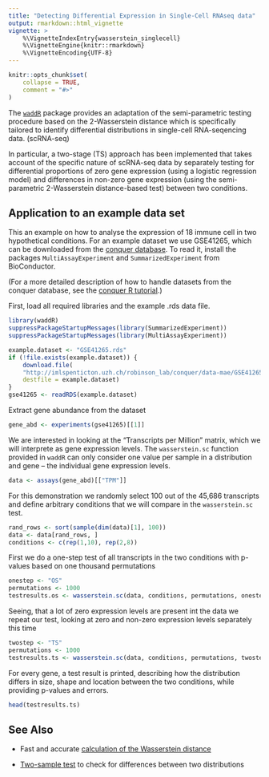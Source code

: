 ```yaml
---
title: "Detecting Differential Expression in Single-Cell RNAseq data"
output: rmarkdown::html_vignette
vignette: >
    %\VignetteIndexEntry{wasserstein_singlecell}
    %\VignetteEngine{knitr::rmarkdown}
    %\VignetteEncoding{UTF-8}
---
```


```r
knitr::opts_chunk$set(
    collapse = TRUE,
    comment = "#>"
)
```



The [`waddR`](waddR.html) package provides an adaptation of the semi-parametric
testing procedure based on the 2-Wasserstein distance which is specifically
tailored to identify differential distributions in single-cell RNA-seqencing
data. (scRNA-seq) 


In particular, a two-stage (TS) approach has been implemented that takes account
of the specific nature of scRNA-seq data by separately testing for differential
proportions of zero gene expression (using a logistic regression model) and
differences in non-zero gene expression (using the semi-parametric
2-Wasserstein distance-based test) between two conditions.

## Application to an example data set

This an example on how to analyse the expression of 18 immune cell in two 
hypothetical conditions.
For an example dataset we use GSE41265, which can be downloaded from the
[conquer database](http://imlspenticton.uzh.ch:3838/conquer/).
To read it, install the packages `MultiAssayExperiment` and 
`SummarizedExperiment` from BioConductor.

(For a more detailed description of how to handle datasets from the conquer
database, see the 
[conquer R tutorial](https://github.com/markrobinsonuzh/conquer/blob/master/shiny-download/tutorial.md).)

First, load all required libraries and the example .rds data file.

```r
library(waddR)
suppressPackageStartupMessages(library(SummarizedExperiment))
suppressPackageStartupMessages(library(MultiAssayExperiment))

example.dataset <- "GSE41265.rds"
if (!file.exists(example.dataset)) {
    download.file(
    "http://imlspenticton.uzh.ch/robinson_lab/conquer/data-mae/GSE41265.rds",
    destfile = example.dataset)
}
gse41265 <- readRDS(example.dataset)
```

Extract gene abundance from the dataset
```r
gene_abd <- experiments(gse41265)[[1]]
```

We are interested in looking at the "Transcripts per Million" matrix, which we
will interprete as gene expression levels. 
The `wasserstein.sc` function provided in `waddR` can only consider one value
per sample in a distribution and gene -- the individual gene expression levels.
```r
data <- assays(gene_abd)[["TPM"]]
```

For this demonstration we randomly select 100 out of the 45,686 transcripts and
define arbitrary conditions that we will compare in the `wasserstein.sc` test.
```r
rand_rows <- sort(sample(dim(data)[1], 100))
data <- data[rand_rows, ]
conditions <- c(rep(1,10), rep(2,8))
```

First we do a one-step test of all transcripts in the two conditions with
p-values based on one thousand permutations
```r
onestep <- "OS"
permutations <- 1000
testresults.os <- wasserstein.sc(data, conditions, permutations, onestep)
```

Seeing, that a lot of zero expression levels are present int the data we repeat
our test, looking at zero and non-zero expression levels separately this time
```r
twostep <- "TS"
permutations <- 1000
testresults.ts <- wasserstein.sc(data, conditions, permutations, twostep)
```

For every gene, a test result is printed, describing how the distribution
differs in size,
shape and location between the two conditions, while providing p-values and
errors.
```r
head(testresults.ts)

```

## See Also

* Fast and accurate 
[calculation of the  Wasserstein distance](wasserstein_metric.html)

* [Two-sample test](wasserstein_test.html) to check for differences between two
distributions

